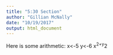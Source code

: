```yaml
---
title: "5:30 Section"
author: "Gillian McNally"
date: "10/19/2017"
output: html_document
---
```

Here is some arithmetic:
x<-5
y<-6
x^2+y^2
